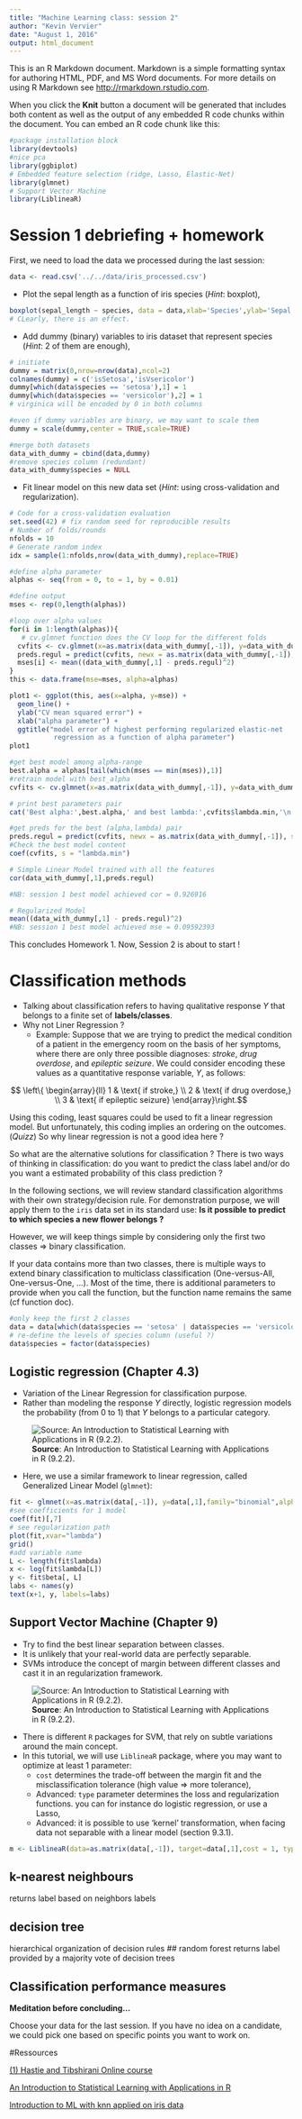 ```yaml
---
title: "Machine Learning class: session 2"
author: "Kevin Vervier"
date: "August 1, 2016"
output: html_document
---
```


This is an R Markdown document. Markdown is a simple formatting syntax for authoring HTML, PDF, and MS Word documents. For more details on using R Markdown see <http://rmarkdown.rstudio.com>.

When you click the **Knit** button a document will be generated that includes both content as well as the output of any embedded R code chunks within the document. You can embed an R code chunk like this:


```r
#package installation block
library(devtools)
#nice pca
library(ggbiplot)
# Embedded feature selection (ridge, Lasso, Elastic-Net)
library(glmnet)
# Support Vector Machine
library(LiblineaR)
```
# Session 1 debriefing + homework 

First, we need to load the data we processed during the last session:
```r
data <- read.csv('../../data/iris_processed.csv')
```

* Plot the sepal length as a function of iris species (*Hint*: boxplot),
```r
boxplot(sepal_length ~ species, data = data,xlab='Species',ylab='Sepal length')
# CLearly, there is an effect.
```
* Add dummy (binary) variables to iris dataset that represent species (*Hint*: 2 of them are enough),
```r
# initiate
dummy = matrix(0,nrow=nrow(data),ncol=2)
colnames(dummy) = c('isSetosa','isVsericolor')
dummy[which(data$species == 'setosa'),1] = 1
dummy[which(data$species == 'versicolor'),2] = 1
# virginica will be encoded by 0 in both columns

#even if dummy variables are binary, we may want to scale them
dummy = scale(dummy,center = TRUE,scale=TRUE)

#merge both datasets
data_with_dummy = cbind(data,dummy)
#remove species column (redundant)
data_with_dummy$species = NULL
```

* Fit linear model on this new data set (*Hint*: using cross-validation and regularization).

```r
# Code for a cross-validation evaluation
set.seed(42) # fix random seed for reproducible results
# Number of folds/rounds
nfolds = 10
# Generate random index
idx = sample(1:nfolds,nrow(data_with_dummy),replace=TRUE)

#define alpha parameter
alphas <- seq(from = 0, to = 1, by = 0.01)

#define output
mses <- rep(0,length(alphas))

#loop over alpha values
for(i in 1:length(alphas)){
   # cv.glmnet function does the CV loop for the different folds
  cvfits <- cv.glmnet(x=as.matrix(data_with_dummy[,-1]), y=data_with_dummy[,1], alpha=alphas[i], nfolds=nfolds,foldid=idx) # for a given alpha, lambda is optimized inside cv.glmnet
  preds.regul = predict(cvfits, newx = as.matrix(data_with_dummy[,-1]), s = "lambda.min")
  mses[i] <- mean((data_with_dummy[,1] - preds.regul)^2)
}
this <- data.frame(mse=mses, alpha=alphas)

plot1 <- ggplot(this, aes(x=alpha, y=mse)) +
  geom_line() +
  ylab("CV mean squared error") +
  xlab("alpha parameter") +
  ggtitle("model error of highest performing regularized elastic-net
           regression as a function of alpha parameter")
plot1

#get best model among alpha-range
best.alpha = alphas[tail(which(mses == min(mses)),1)]
#retrain model with best_alpha
cvfits <- cv.glmnet(x=as.matrix(data_with_dummy[,-1]), y=data_with_dummy[,1], alpha=best.alpha, nfolds=nfolds,foldid=idx)

# print best parameters pair
cat('Best alpha:',best.alpha,' and best lambda:',cvfits$lambda.min,'\n')

#get preds for the best (alpha,lambda) pair
preds.regul = predict(cvfits, newx = as.matrix(data_with_dummy[,-1]), s = "lambda.min")
#Check the best model content
coef(cvfits, s = "lambda.min")

# Simple Linear Model trained with all the features
cor(data_with_dummy[,1],preds.regul) 

#NB: session 1 best model achieved cor = 0.926916

# Regularized Model
mean((data_with_dummy[,1] - preds.regul)^2)
#NB: session 1 best model achieved mse = 0.09592393

```

This concludes Homework 1. Now, Session 2 is about to start !




# Classification methods

* Talking about classification refers to having qualitative response $Y$ that belongs to a finite set of <b>labels/classes</b>.
* Why not Liner Regression ? 
    * Example: Suppose that we are trying to predict the medical condition of a patient in the emergency room on the basis of her symptoms, where there are only three possible diagnoses: *stroke*, *drug overdose*, and *epileptic seizure*. We could consider encoding these values as a quantitative response variable, $Y$, as follows:

$$ \left\{ \begin{array}{ll} 1 & \text{ if stroke,} \\ 2 & \text{ if drug overdose,} \\ 3 & \text{ if epileptic seizure} \end{array}\right.$$

Using this coding, least squares could be used to fit a linear regression model. But unfortunately,
this coding implies an ordering on the outcomes. (*Quizz*) So why linear regression is not a good idea here ? 

So what are the alternative solutions for classification ?
There is two ways of thinking in classification: do you want to predict the class label and/or do you want a estimated probability of this class prediction ?

In the following sections, we will review standard classification algorithms with their own strategy/decision rule. For demonstration purpose, we will apply them to the `iris` data set in its standard use: <b> Is it possible to predict to which species a new flower belongs ?</b>

However, we will keep things simple by considering only the first two classes $\Rightarrow$ binary classification.

If your data contains more than two classes, there is multiple ways to extend binary classification to multiclass classification (One-versus-All, One-versus-One, ...). Most of the time, there is additional parameters to provide when you call the function, but the function name remains the same (cf function doc).

```r
#only keep the first 2 classes
data = data[which(data$species == 'setosa' | data$species == 'versicolor'),]
# re-define the levels of species column (useful ?)
data$species = factor(data$species)
```


## Logistic regression (Chapter 4.3)
* Variation of the Linear Regression for classification purpose.
* Rather than modeling the response $Y$ directly, logistic regression models the probability (from 0 to 1) that $Y$ belongs to a particular category.

![<b>Source</b>: An Introduction to Statistical Learning with Applications in R (9.2.2).](pic/logreg.png)

* Here, we use a similar framework to linear regression, called Generalized Linear Model (`glmnet`):

```r
fit <- glmnet(x=as.matrix(data[,-1]), y=data[,1],family="binomial",alpha = 0.5)
#see coefficients for 1 model
coef(fit)[,7]
# see regularization path
plot(fit,xvar="lambda")
grid()
#add variable name
L <- length(fit$lambda)
x <- log(fit$lambda[L])
y <- fit$beta[, L]
labs <- names(y)
text(x+1, y, labels=labs)

```


## Support Vector Machine (Chapter 9)
* Try to find the best linear separation between classes.
* It is unlikely that your real-world data are perfectly separable.
* SVMs introduce the concept of margin between different classes and cast it in an regularization framework.

![<b>Source</b>: An Introduction to Statistical Learning with Applications in R (9.2.2).](pic/svm.png)

* There is different `R` packages for SVM, that rely on subtle variations around the main concept.
* In this tutorial, we will use `LiblineaR` package, where you may want to optimize at least 1 parameter:
    * `cost` determines the trade-off between the margin fit and the misclassification tolerance (high value $\Rightarrow$ more tolerance),
    * Advanced: `type` parameter determines the loss and regularization functions. you can for instance do logistic regression, or use a Lasso,
    * Advanced: it is possible to use 'kernel' transformation, when facing data not separable with a linear model (section 9.3.1).
    
```r
m <- LiblineaR(data=as.matrix(data[,-1]), target=data[,1],cost = 1, type = 2)

```



## k-nearest neighbours
returns label based on neighbors labels

## decision tree
hierarchical organization of decision rules
## random forest
returns label provided by a majority vote of decision trees


## Classification performance measures




<b> Meditation before concluding... </b>

Choose your data for the last session. If you have no idea on a candidate, we could pick one based on specific points you want to work on.


#Ressources

[(1) Hastie and Tibshirani Online course](http://www.r-bloggers.com/in-depth-introduction-to-machine-learning-in-15-hours-of-expert-videos/)

[An Introduction to Statistical Learning with Applications in R](http://www-bcf.usc.edu/~gareth/ISL/ISLR%20Sixth%20Printing.pdf)

[Introduction to ML with knn applied on iris data](http://www.datacamp.com/community/tutorials/machine-learning-in-r)
